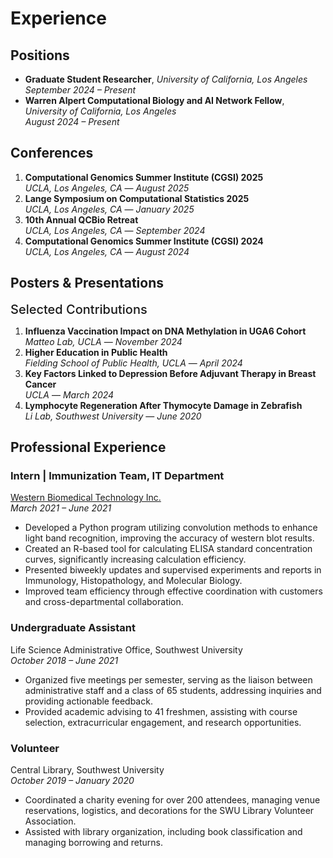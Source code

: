 # Experience

## Positions
- **Graduate Student Researcher**, *University of California, Los Angeles*  
  *September 2024 – Present*  
- **Warren Alpert Computational Biology and AI Network Fellow**, *University of California, Los Angeles*  
  *August 2024 – Present*  



## Conferences
1. **Computational Genomics Summer Institute (CGSI) 2025**  
   *UCLA, Los Angeles, CA* — *August 2025*  
2. **Lange Symposium on Computational Statistics 2025**  
   *UCLA, Los Angeles, CA* — *January 2025*  
3. **10th Annual QCBio Retreat**  
   *UCLA, Los Angeles, CA* — *September 2024*  
4. **Computational Genomics Summer Institute (CGSI) 2024**  
   *UCLA, Los Angeles, CA* — *August 2024*  



## Posters & Presentations
<span style="font-size: 20px; font-weight: 500;">Selected Contributions</span>

1. **Influenza Vaccination Impact on DNA Methylation in UGA6 Cohort**  
   *Matteo Lab, UCLA* — *November 2024*  
2. **Higher Education in Public Health**  
   *Fielding School of Public Health, UCLA* — *April 2024*  
3. **Key Factors Linked to Depression Before Adjuvant Therapy in Breast Cancer**  
   *UCLA* — *March 2024*  
4. **Lymphocyte Regeneration After Thymocyte Damage in Zebrafish**  
   *Li Lab, Southwest University* — *June 2020*  




## Professional Experience

### Intern | Immunization Team, IT Department 
[Western Biomedical Technology Inc.](https://www.wstbio.com/)  
*March 2021 – June 2021*  

- Developed a Python program utilizing convolution methods to enhance light band recognition, improving the accuracy of western blot results.  
- Created an R-based tool for calculating ELISA standard concentration curves, significantly increasing calculation efficiency.  
- Presented biweekly updates and supervised experiments and reports in Immunology, Histopathology, and Molecular Biology.  
- Improved team efficiency through effective coordination with customers and cross-departmental collaboration.  

### Undergraduate Assistant  
Life Science Administrative Office, Southwest University   
*October 2018 – June 2021*  

- Organized five meetings per semester, serving as the liaison between administrative staff and a class of 65 students, addressing inquiries and providing actionable feedback.  
- Provided academic advising to 41 freshmen, assisting with course selection, extracurricular engagement, and research opportunities.  

### Volunteer
Central Library, Southwest University  
*October 2019 – January 2020*  

- Coordinated a charity evening for over 200 attendees, managing venue reservations, logistics, and decorations for the SWU Library Volunteer Association.  
- Assisted with library organization, including book classification and managing borrowing and returns.  
